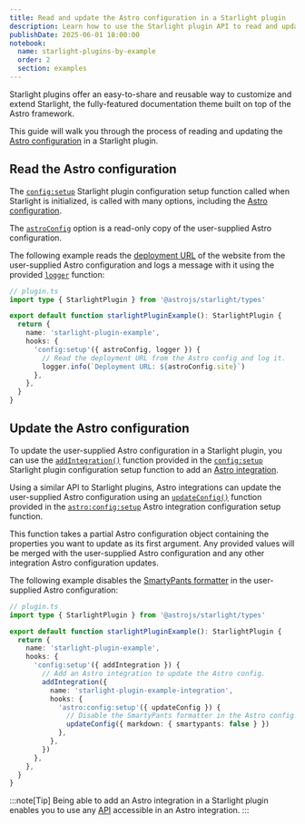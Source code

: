 ```yaml
---
title: Read and update the Astro configuration in a Starlight plugin
description: Learn how to use the Starlight plugin API to read and update the Astro configuration.
publishDate: 2025-06-01 18:00:00
notebook:
  name: starlight-plugins-by-example
  order: 2
  section: examples
---
```


Starlight plugins offer an easy-to-share and reusable way to customize and extend Starlight, the fully-featured documentation theme built on top of the Astro framework.

This guide will walk you through the process of reading and updating the [Astro configuration](https://docs.astro.build/en/reference/configuration-reference/) in a Starlight plugin.


<Prerequisites />

## Read the Astro configuration

The [`config:setup`](https://starlight.astro.build/reference/plugins/#configsetup) Starlight plugin configuration setup function called when Starlight is initialized, is called with many options, including the [Astro configuration](https://docs.astro.build/en/reference/configuration-reference/).

The [`astroConfig`](https://starlight.astro.build/reference/plugins/#astroconfig) option is a read-only copy of the user-supplied Astro configuration.

The following example reads the [deployment URL](https://docs.astro.build/en/reference/configuration-reference/#site) of the website from the user-supplied Astro configuration and logs a message with it using the provided [`logger`](https://starlight.astro.build/reference/plugins/#logger) function:

```ts /(astroConfig),/ {10}
// plugin.ts
import type { StarlightPlugin } from '@astrojs/starlight/types'

export default function starlightPluginExample(): StarlightPlugin {
  return {
    name: 'starlight-plugin-example',
    hooks: {
      'config:setup'({ astroConfig, logger }) {
        // Read the deployment URL from the Astro config and log it.
        logger.info(`Deployment URL: ${astroConfig.site}`)
      },
    },
  }
}
```

## Update the Astro configuration

To update the user-supplied Astro configuration in a Starlight plugin, you can use the [`addIntegration()`](https://starlight.astro.build/reference/plugins/#addintegration) function provided in the [`config:setup`](https://starlight.astro.build/reference/plugins/#configsetup) Starlight plugin configuration setup function to add an [Astro integration](https://docs.astro.build/en/reference/integrations-reference/).

Using a similar API to Starlight plugins, Astro integrations can update the user-supplied Astro configuration using an [`updateConfig()`](https://docs.astro.build/en/reference/integrations-reference/#updateconfig-option) function provided in the [`astro:config:setup`](https://starlight.astro.build/reference/plugins/#configsetup) Astro integration configuration setup function.

This function takes a partial Astro configuration object containing the properties you want to update as its first argument.
Any provided values will be merged with the user-supplied Astro configuration and any other integration Astro configuration updates.

The following example disables the [SmartyPants formatter](https://docs.astro.build/en/reference/configuration-reference/#markdownsmartypants) in the user-supplied Astro configuration:

```ts / (addIntegration) / / (updateConfig) / {10-18}
// plugin.ts
import type { StarlightPlugin } from '@astrojs/starlight/types'

export default function starlightPluginExample(): StarlightPlugin {
  return {
    name: 'starlight-plugin-example',
    hooks: {
      'config:setup'({ addIntegration }) {
        // Add an Astro integration to update the Astro config.
        addIntegration({
          name: 'starlight-plugin-example-integration',
          hooks: {
            'astro:config:setup'({ updateConfig }) {
              // Disable the SmartyPants formatter in the Astro config.
              updateConfig({ markdown: { smartypants: false } })
            },
          },
        })
      },
    },
  }
}
```

:::note[Tip]
Being able to add an Astro integration in a Starlight plugin enables you to use any [API](https://docs.astro.build/en/reference/integrations-reference/) accessible in an Astro integration.
:::


<Outro />
